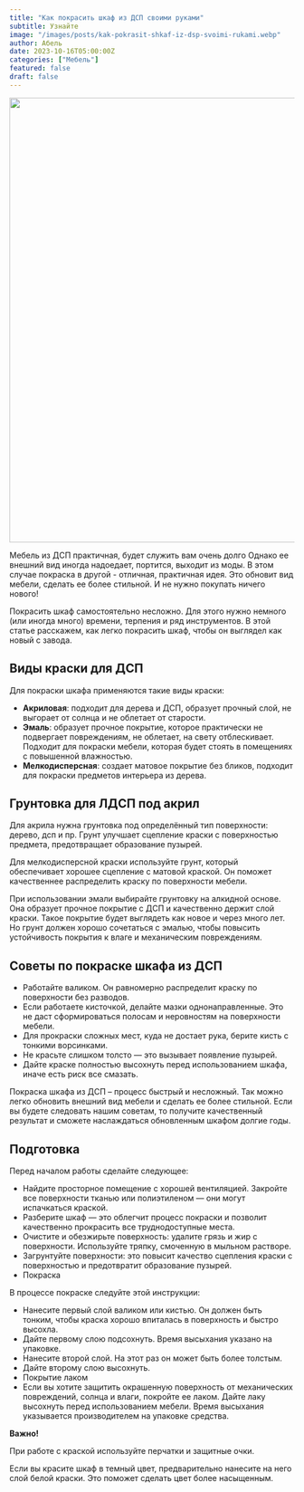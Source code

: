 ```yaml
---
title: "Как покрасить шкаф из ДСП своими руками"
subtitle: Узнайте
image: "/images/posts/kak-pokrasit-shkaf-iz-dsp-svoimi-rukami.webp"
author: Абель
date: 2023-10-16T05:00:00Z
categories: ["Мебель"]
featured: false
draft: false
---
```


<img src="/images/posts/samorezi.webp" alt="" width="786" height="" />

Мебель из ДСП практичная, будет служить вам очень долго Однако ее внешний вид иногда надоедает, портится, выходит из моды. В этом случае покраска в другой - отличная, практичная идея. Это обновит вид мебели, сделать ее более стильной. И не нужно покупать ничего нового!

Покрасить шкаф самостоятельно несложно. Для этого нужно немного (или иногда много) времени, терпения и ряд инструментов. В этой статье расскажем, как легко покрасить шкаф, чтобы он выглядел как новый с завода.

## Виды краски для ДСП

Для покраски шкафа применяются такие виды краски:

- **Акриловая**: подходит для дерева и ДСП, образует прочный слой, не выгорает от солнца и не облетает от старости.
- **Эмаль**: образует прочное покрытие, которое практически не подвергает повреждениям, не облетает, на свету отблескивает. Подходит для покраски мебели, которая будет стоять в помещениях с повышенной влажностью.
- **Мелкодисперсная**: создает матовое покрытие без бликов, подходит для покраски предметов интерьера из дерева.

## Грунтовка для ЛДСП под акрил

Для акрила нужна грунтовка под определённый тип поверхности: дерево, дсп и пр. Грунт улучшает сцепление краски с поверхностью предмета, предотвращает образование пузырей.

Для мелкодисперсной краски используйте грунт, который обеспечивает хорошее сцепление с матовой краской. Он поможет качественнее распределить краску по поверхности мебели.

При использовании эмали выбирайте грунтовку на алкидной основе. Она образует прочное покрытие с ДСП и качественно держит слой краски. Такое покрытие будет выглядеть как новое и через много лет. Но грунт должен хорошо сочетаться с эмалью, чтобы повысить устойчивость покрытия к влаге и механическим повреждениям.

## Советы по покраске шкафа из ДСП

- Работайте валиком. Он равномерно распределит краску по поверхности без разводов.
- Если работаете кисточкой, делайте мазки однонаправленные. Это не даст сформироваться полосам и неровностям на поверхности мебели.
- Для прокраски сложных мест, куда не достает рука, берите кисть с тонкими ворсинками.
- Не красьте слишком толсто — это вызывает появление пузырей.
- Дайте краске полностью высохнуть перед использованием шкафа, иначе есть риск все смазать.

Покраска шкафа из ДСП – процесс быстрый и несложный. Так можно легко обновить внешний вид мебели и сделать ее более стильной. Если вы будете следовать нашим советам, то получите качественный результат и сможете наслаждаться обновленным шкафом долгие годы.

## Подготовка

Перед началом работы сделайте следующее:

- Найдите просторное помещение с хорошей вентиляцией. Закройте все поверхности тканью или полиэтиленом — они могут испачкаться краской.
- Разберите шкаф — это облегчит процесс покраски и позволит качественно прокрасить все труднодоступные места.
- Очистите и обезжирьте поверхность: удалите грязь и жир с поверхности. Используйте тряпку, смоченную в мыльном растворе.
- Загрунтуйте поверхности: это повысит качество сцепления краски с поверхностью и предотвратит образование пузырей.
- Покраска

В процессе покраске следуйте этой инструкции:

- Нанесите первый слой валиком или кистью. Он должен быть тонким, чтобы краска хорошо впиталась в поверхность и быстро высохла.
- Дайте первому слою подсохнуть. Время высыхания указано на упаковке.
- Нанесите второй слой. На этот раз он может быть более толстым.
- Дайте второму слою высохнуть.
- Покрытие лаком
- Если вы хотите защитить окрашенную поверхность от механических повреждений, солнца и влаги, покройте ее лаком. Дайте лаку высохнуть перед использованием мебели. Время высыхания указывается производителем на упаковке средства.

**Важно!**

При работе с краской используйте перчатки и защитные очки.

Если вы красите шкаф в темный цвет, предварительно нанесите на него слой белой краски. Это поможет сделать цвет более насыщенным.
